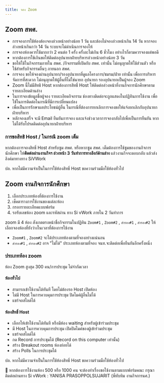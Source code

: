 ```yaml
---
title: จอง Zoom
---
```


## Zoom สพศ.

- การจองการใช้ห้องต้องจองล่วงหน้าอย่างน้อย 1 วัน และต้องไม่จองล่วงหน้าเกิน 14 วัน หากจองล่วงหน้าเกินกว่า 14 วัน ระบบจะไม่ดำเนินการจองให้
- การจองห้องควรใช้มากกว่า 2 คนต่อ 1 ครั้ง ครั้งละไม่เกิน 6 ชั่วโมง อย่างไรก็ตามควรจองแต่พอดี
- หากต้องการใช้เกินขอให้ติดต่ออุปนายกฝ่ายบริหารล่วงหน้าอย่างน้อย 3 วัน
- ขอให้ใช้ในกิจกรรมภายใน สพศ. /กิจกรรมที่เปิดกับ สพศ. เท่านั้น ไม่อนุญาตให้ใช้ส่วนตัว หรือใช้สำหรับกิจกรรมอื่นๆ ภายนอก สพศ.
- การจอง ขอให้จองผ่านอุปนายก/รองอุปนายกที่ดูแลโครงการ/ชมรม/ฝ่าย เท่านั้น เพื่อการบริหารจัดการที่สะดวก ไม่อนุญาตให้ผู้อื่นที่ไม่ใช่นายก อุปนายก รองอุปนายกเป็นผู้จอง Zoom
- Zoom นี้ไม่มีสิทธิ Host หากต้องการสิทธิ์ Host ให้ติดต่อล่วงหน้าที่งานกิจการนักศึกษาตามรายละเอียดด้านล่าง
- ในการจองข้อมูลชื่อผู้จอง รายละเอียดกิจกรรม ช่องทางติดต่อจะถูกแสดงในปฏิทินการใช้งาน เพื่อใช้ในการติดต่อในกรณีที่มีการเปลี่ยนแปลง
- เพื่อเป็นการรักษาผลประโยชน์ผู้อื่น ในกรณีที่ต้องการยกเลิกการจองขอให้แจ้งยกเลิกกับอุปนายกฝ่ายบริหาร
- หลักจองเสร็จ จะมี Email ยืนยันการจอง และแจ้งช่วงเวลาการจองกลับไปเพื่อเป็นการยืนยัน หากไม่ได้รับโปรดติดต่ออุปนายกฝ่ายบริหาร

<CardGroup cols={2}>
  <Card
    title="ฟอร์มจอง"
    icon="square-list"
    href="https://docs.google.com/forms/d/e/1FAIpQLSdKHTIRXuiIOhPvlsjLOpXOdlws6cfIN2MgBwKZpUyvQP8Sng/viewform"
    horizontal
  />
  <Card
    title="Calendar"
    icon="calendar-week"
    href="https://calendar.google.com/calendar/embed?src=ebd452da221b70ab9e8177942818726c365918cc28e7d8fbbafdc087ff92c499@group.calendar.google.com&ctz=Asia/Bangkok"
    horizontal
  />
</CardGroup>

### การขอสิทธิ Host / ในกรณี zoom เต็ม

หากต้องการจองสิทธิ์ Host สำหรับซูม สพศ. หรือหากซูม สพศ. เต็มต้องการใช้ซูมของงานกิจการนักศึกษา
ให้**ติดต่อผ่านงานกิจฯ ล่วงหน้า 3 วันทำการทางลิงก์ด้านล่าง** แล้วงานกิจจะตอบกลับ แล้วส่งลิงค์มาทางทาง SiVWork

ปล. หากไม่มีความจำเป็นในการใช้ห้องสิทธิ์ Host ขอความร่วมมือใช้ห้องทั่วไป

## Zoom งานกิจการนักศึกษา

1. เลือกประเภทห้องที่ต้องการใช้งาน
2. เช็คตารางการใช้งานของแต่ละห้อง
3. กรอกรายละเอียดแบบฟอร์ม
4. รอรับเลขห้อง zoom และรหัสผ่าน ทาง Si vWork ภายใน 2 วันทำการ

zoom มี 4 ห้อง สังเกตตรงหน้าชื่อกิจกรรมในปฏิทิน `Zoom#1` , `Zoom#2` , `สำรอง#1` , `สำรอง#2`
ให้เลือกจองห้องที่ยังว่างในเวลาที่ต้องการใช้งาน

- `Zoom#1` , `Zoom#2` จะได้ประเภทห้องตามที่จองอย่างแน่นอน
- `สำรอง#1` , `สำรอง#2` อาจ "ไม่ได้" ประเภทห้องตามที่จอง จนท.จะติดต่อเพื่อยืนยันอีกครั้งหนึ่ง

<CardGroup cols={2}>
  <Card
    title="ฟอร์มจอง"
    icon="square-list"
    href="https://docs.google.com/forms/d/e/1FAIpQLSdsZ1aT1UUg0Y1BqgokfOgRxZIOEZYBHT6FKcwEHmi_CTYLDw/viewform"
    horizontal
  />
  <Card
    title="Calendar"
    icon="calendar-week"
    href="https://calendar.google.com/calendar/embed?src=praidueiljlma9q6rl0tv8c934%40group.calendar.google.com&ctz=Asia%2FBangkok"
    horizontal
  />
</CardGroup>

### ประเภทห้อง zoom

ห้อง Zoom สูงสุด 300 คน/การประชุม ไม่จำกัดเวลา

#### ห้องทั่วไป

- สามารถเข้าใช้งานได้ทันที โดยไม่ต้องรอ Host เปิดห้อง
- ไม่มี Host ในการควบคุมการประชุม ปิดไมค์ผู้อื่นไม่ได้
- แชร์จอสไลด์ได้

#### ห้องสิทธิ์ Host

- เลือกให้เข้าใช้งานได้ทันที หรือมีห้อง waiting สำหรับผู้เข้าร่วมประชุม
- มี Host ในการควบคุมการประชุม เปิดปิดไมค์ของผู้เข้าร่วมประชุม
- แชร์จอสไลด์ได้
- กด Record การประชุมได้ (Record on this computer เท่านั้น)
- สร้าง Breakout rooms ห้องย่อยได้
- สร้าง Polls ในการประชุมได้

ปล. หากไม่มีความจำเป็นในการใช้ห้องสิทธิ์ Host ขอความร่วมมือใช้ห้องทั่วไป

📌 หากต้องการใช้งานห้อง 500 หรือ 1000 คน จะต้องทำเรื่องขอใช้งานตามแบบฟอร์มคณะ
กรุณาติดต่อผ่านทาง Si vWork : YANISA PRASOPPOLSUJARIT (พี่ทับทิม งานกิจการนศ.)

